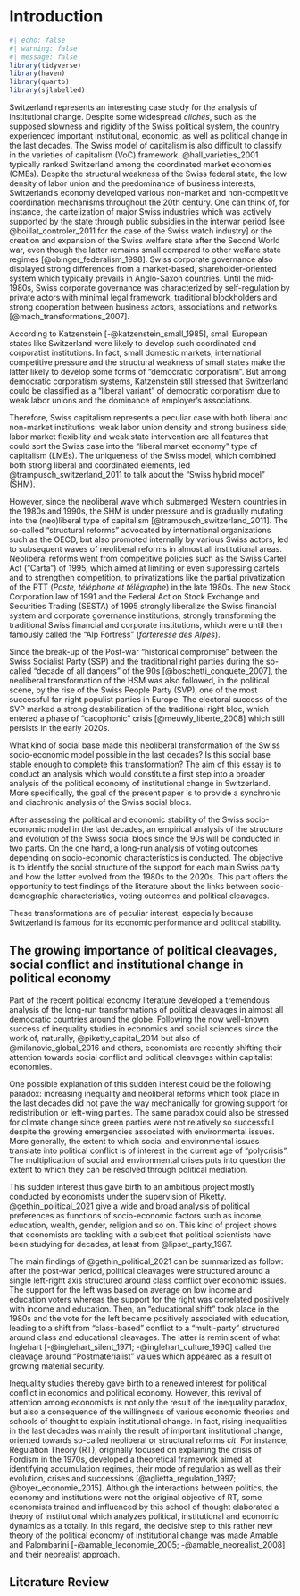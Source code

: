 # Introduction


```r
#| echo: false
#| warning: false
#| message: false
library(tidyverse)
library(haven)
library(quarto)
library(sjlabelled)

```


Switzerland represents an interesting case study for the analysis of institutional change. Despite some widespread *clichés*, such as the supposed slowness and rigidity of the Swiss political system, the country experienced important institutional, economic, as well as political change in the last decades. The Swiss model of capitalism is also difficult to classify in the varieties of capitalism (VoC) framework. @hall_varieties_2001 typically ranked Switzerland among the coordinated market economies (CMEs). Despite the structural weakness of the Swiss federal state, the low density of labor union and the predominance of business interests, Switzerland's economy developed various non-market and non-competitive coordination mechanisms throughout the 20th century. One can think of, for instance, the cartelization of major Swiss industries which was actively supported by the state through public subsidies in the interwar period [see @boillat_controler_2011 for the case of the Swiss watch industry] or the creation and expansion of the Swiss welfare state after the Second World war, even though the latter remains small compared to other welfare state regimes [@obinger_federalism_1998]. Swiss corporate governance also displayed strong differences from a market-based, shareholder-oriented system which typically prevails in Anglo-Saxon countries. Until the mid-1980s, Swiss corporate governance was characterized by self-regulation by private actors with minimal legal framework, traditional blockholders and strong cooperation between business actors, associations and networks [@mach_transformations_2007].

According to Katzenstein [-@katzenstein_small_1985], small European states like Switzerland were likely to develop such coordinated and corporatist institutions. In fact, small domestic markets, international competitive pressure and the structural weakness of small states make the latter likely to develop some forms of "democratic corporatism". But among democratic corporatism systems, Katzenstein still stressed that Switzerland could be classified as a "liberal variant" of democratic corporatism due to weak labor unions and the dominance of employer's associations.

Therefore, Swiss capitalism represents a peculiar case with both liberal and non-market institutions: weak labor union density and strong business side; labor market flexibility and weak state intervention are all features that could sort the Swiss case into the "liberal market economy" type of capitalism (LMEs). The uniqueness of the Swiss model, which combined both strong liberal and coordinated elements, led @trampusch_switzerland_2011 to talk about the "Swiss hybrid model" (SHM).

However, since the neoliberal wave which submerged Western countries in the 1980s and 1990s, the SHM is under pressure and is gradually mutating into the (neo)liberal type of capitalism [@trampusch_switzerland_2011]. The so-called "structural reforms" advocated by international organizations such as the OECD, but also promoted internally by various Swiss actors, led to subsequent waves of neoliberal reforms in almost all institutional areas. Neoliberal reforms went from competitive policies such as the Swiss Cartel Act ("Carta") of 1995, which aimed at limiting or even suppressing cartels and to strengthen competition, to privatizations like the partial privatization of the PTT (*Poste, téléphone et télégraphe*) in the late 1980s. The new Stock Corporation law of 1991 and the Federal Act on Stock Exchange and Securities Trading (SESTA) of 1995 strongly liberalize the Swiss financial system and corporate governance institutions, strongly transforming the traditional Swiss financial and corporate institutions, which were until then famously called the "Alp Fortress" (*forteresse des Alpes*).



Since the break-up of the Post-war "historical compromise" between the Swiss Socialist Party (SSP) and the traditional right parties during the so-called "decade of all dangers" of the 90s [@boschetti_conquete_2007], the neoliberal transformation of the HSM was also followed, in the political scene, by the rise of the Swiss People Party (SVP), one of the most successful far-right populist parties in Europe. The electoral success of the SVP marked a strong destabilization of the traditional right bloc, which entered a phase of "cacophonic" crisis [@meuwly_liberte_2008] which still persists in the early 2020s.

What kind of social base made this neoliberal transformation of the Swiss socio-economic model possible in the last decades? Is this social base stable enough to complete this transformation? The aim of this essay is to conduct an analysis which would constitute a first step into a broader analysis of the political economy of institutional change in Switzerland. More specifically, the goal of the present paper is to provide a synchronic and diachronic analysis of the Swiss social blocs.

After assessing the political and economic stability of the Swiss socio-economic model in the last decades, an empirical analysis of the structure and evolution of the Swiss social blocs since the 90s will be conducted in two parts. On the one hand, a long-run analysis of voting outcomes depending on socio-economic characteristics is conducted. The objective is to identify the social structure of the support for each main Swiss party and how the latter evolved from the 1980s to the 2020s. This part offers the opportunity to test findings of the literature about the links between socio-demographic characteristics, voting outcomes and political cleavages. 




These transformations are of peculiar interest, especially because Switzerland is famous for its economic performance and political stability.

## The growing importance of political cleavages, social conflict and institutional change in political economy

Part of the recent political economy literature developed a tremendous analysis of the long-run transformations of political cleavages in almost all democratic countries around the globe. Following the now well-known success of inequality studies in economics and social sciences since the work of, naturally, @piketty_capital_2014 but also of @milanovic_global_2016 and others, economists are recently shifting their attention towards social conflict and political cleavages within capitalist economies.

One possible explanation of this sudden interest could be the following paradox: increasing inequality and neoliberal reforms which took place in the last decades did not pave the way mechanically for growing support for redistribution or left-wing parties. The same paradox could also be stressed for climate change since green parties were not relatively so successful despite the growing emergencies associated with environmental issues. More generally, the extent to which social and environmental issues translate into political conflict is of interest in the current age of "polycrisis". The multiplication of social and environmental crises puts into question the extent to which they can be resolved through political mediation. 

This sudden interest thus gave birth to an ambitious project mostly conducted by economists under the supervision of Piketty. @gethin_political_2021 give a wide and broad analysis of political preferences as functions of socio-economic factors such as income, education, wealth, gender, religion and so on. This kind of project shows that economists are tackling with a subject that political scientists have been studying for decades, at least from @lipset_party_1967. 

The main findings of @gethin_political_2021 can be summarized as follow: after the post-war period, political cleavages were structured around a single left-right axis structured around class conflict over economic issues. The support for the left was based on average on low income and education voters whereas the support for the right was correlated positively with income and education. Then, an "educational shift" took place in the 1980s and the vote for the left became positively associated with education, leading to a shift from "class-based" conflict to a "multi-party" structured around class and educational cleavages. The latter is reminiscent of what Inglehart [-@inglehart_silent_1971; -@inglehart_culture_1990] called the cleavage around "Postmaterialist" values which appeared as a result of growing material security.

Inequality studies thereby gave birth to a renewed interest for political conflict in economics and political economy. However, this revival of attention among economists is not only the result of the inequality paradox, but also a consequence of the willingness of various economic theories and schools of thought to explain institutional change. In fact, rising inequalities in the last decades was mainly the result of important institutional change, oriented towards so-called neoliberal or structural reforms *cit*. For instance, Régulation Theory (RT), originally focused on explaining the crisis of Fordism in the 1970s, developed a theoretical framework aimed at identifying accumulation regimes, their mode of regulation as well as their evolution, crises and successions [@aglietta_regulation_1997; @boyer_economie_2015]. Although the interactions between politics, the economy and institutions were not the original objective of RT, some economists trained and influenced by this school of thought elaborated a theory of institutional which analyzes political, institutional and economic dynamics as a totally. In this regard, the decisive step to this rather new theory of the political economy of institutional change was made Amable and Palombarini [-@amable_leconomie_2005; -@amable_neorealist_2008] and their neorealist approach.



## Literature Review



